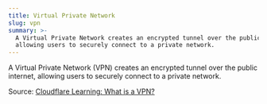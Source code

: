 ```yaml
---
title: Virtual Private Network
slug: vpn
summary: >-
  A Virtual Private Network creates an encrypted tunnel over the public internet,
  allowing users to securely connect to a private network.
---
```

A Virtual Private Network (VPN) creates an encrypted tunnel over the public internet, allowing users to securely connect to a private network.

Source: [Cloudflare Learning: What is a VPN?](https://www.cloudflare.com/learning/network-layer/what-is-a-vpn/)

